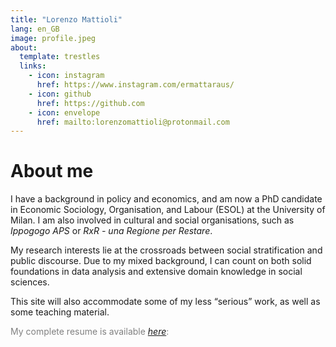 ```yaml
---
title: "Lorenzo Mattioli"
lang: en_GB
image: profile.jpeg
about:
  template: trestles
  links:
    - icon: instagram
      href: https://www.instagram.com/ermattaraus/
    - icon: github
      href: https://github.com
    - icon: envelope
      href: mailto:lorenzomattioli@protonmail.com
---
```


# About me

I have a background in policy and economics, and am now a PhD candidate in Economic Sociology, Organisation, and Labour (ESOL) at the University of Milan. I am also involved in cultural and social organisations, such as *Ippogogo APS* or *RxR - una Regione per Restare*.

My research interests lie at the crossroads between social stratification and public discourse. Due to my mixed background, I can count on both solid foundations in data analysis and extensive domain knowledge in social sciences.

This site will also accommodate some of my less "serious" work, as well as some teaching material.

::: {#resume .link style="color: gray;"}
My complete resume is available [*here*](Mattioli_CV.pdf):
:::
